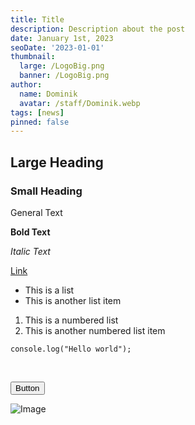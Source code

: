 ```yaml
---
title: Title
description: Description about the post
date: January 1st, 2023
seoDate: '2023-01-01'
thumbnail:
  large: /LogoBig.png
  banner: /LogoBig.png
author:
  name: Dominik
  avatar: /staff/Dominik.webp
tags: [news]
pinned: false
---
```


## Large Heading

### Small Heading

General Text

**Bold Text**

_Italic Text_

[Link](https://google.com)

- This is a list
- This is another list item

1. This is a numbered list
2. This is another numbered list item

```
console.log("Hello world");
```

<br />

<Button variant="red">Button</Button>

![Image](/logos/wouldyou.webp)
